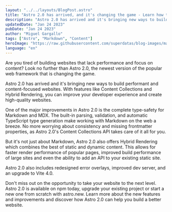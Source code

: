 ```yaml
---
layout: "../../layouts/BlogPost.astro"
title: "Astro 2.0 has arrived, and it's changing the game - Learn how to build performant websites"
description: "Astro 2.0 has arrived and it's bringing new ways to build performant and content-focused websites. Discover the new features like Content Collections and Hybrid Rendering, and learn how you can improve your developer experience."
updatedDate: "Jan 24 2023"
pubDate: "Jan 24 2023"
author: "Miguel Gargallo"
tags: ["Astro", "Markdown", "Content"]
heroImage: "https://raw.githubusercontent.com/superdatas/blog-images/main/astro-markdown-content.jpeg"
language: "en"
---
```

Are you tired of building websites that lack performance and focus on content? Look no further than Astro 2.0, the newest version of the popular web framework that is changing the game.

Astro 2.0 has arrived and it's bringing new ways to build performant and content-focused websites. With features like Content Collections and Hybrid Rendering, you can improve your developer experience and create high-quality websites.

One of the major improvements in Astro 2.0 is the complete type-safety for Markdown and MDX. The built-in parsing, validation, and automatic TypeScript type generation make working with Markdown on the web a breeze. No more worrying about consistency and missing frontmatter properties, as Astro 2.0's Content Collections API takes care of it all for you.

But it's not just about Markdown, Astro 2.0 also offers Hybrid Rendering which combines the best of static and dynamic content. This allows for faster render performance of popular pages, improved build performance of large sites and even the ability to add an API to your existing static site.

Astro 2.0 also includes redesigned error overlays, improved dev server, and an upgrade to Vite 4.0.

Don't miss out on the opportunity to take your website to the next level. Astro 2.0 is available on npm today, upgrade your existing project or start a new one from scratch with astro.new. Learn more about the new features and improvements and discover how Astro 2.0 can help you build a better website.